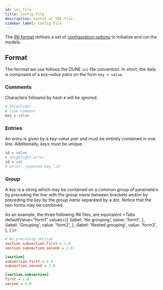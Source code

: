 ```yaml
---
id: ini_file
title: Config File
description: Syntax of INI file
sidebar_label: Config File
---
```



The [INI format](https://en.wikipedia.org/wiki/INI_file) defines a set of [configuration options](param_tree) to initialize and run the models.

## Format

The forrmat we use follows the DUNE `ini` file convention. In short, the data is composed of a *key–value pairs* on the form `key = value`.

### Comments

Characters followed by hash `#` will be ignored.

```ini title="config.ini"
# %highlight
# line comment
key = value
```

### Entries

An entry is given by a *key-value pair* and must be entirely contained in one line. Additionally, *keys* must be unique.

```ini title="config.ini"
id = value
# %highlight-error
id = val
# error: repeated key 'id'
```

### Group

A *key* is a string which may be contained on a common
group of parameters by preceding the line with the *group name* between
brackets and/or by preceding the *key* by the *group name* separated by a dot. Notice that
the two forms may be combined.

As an example, the three following INI files, are equivalent
<Tabs
  defaultValue="form1"
  values={[
      {label: 'No grouping', value: 'form1', },
      {label: 'Grouping', value: 'form2', },
      {label: 'Nested grouping', value: 'form3', },
    ]
  }>

  <TabItem value="form1">

```ini title="config.ini"
# No preceding section
section.subsection.first = 1.0
section.subsection.second = 2.0
```

  </TabItem>
  <TabItem value="form2">

```ini title="config.ini"
[section]
subsection.first = 1.0
subsection.second = 2.0
```

  </TabItem>


  <TabItem value="form3">

```ini title="config.ini"
[section.subsection]
first = 1.0
second = 2.0
```

  </TabItem>
</Tabs>
